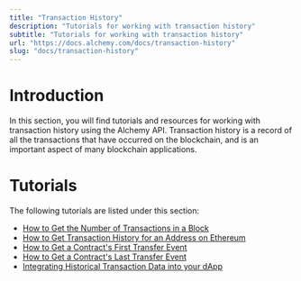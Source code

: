 ```yaml
---
title: "Transaction History"
description: "Tutorials for working with transaction history"
subtitle: "Tutorials for working with transaction history"
url: "https://docs.alchemy.com/docs/transaction-history"
slug: "docs/transaction-history"
---
```


# Introduction

In this section, you will find tutorials and resources for working with transaction history using the Alchemy API. Transaction history is a record of all the transactions that have occurred on the blockchain, and is an important aspect of many blockchain applications.

# Tutorials

The following tutorials are listed under this section:

* [How to Get the Number of Transactions in a Block](/docs/how-to-get-the-number-of-transactions-in-a-block)
* [How to Get Transaction History for an Address on Ethereum](/docs/how-to-get-transaction-history-for-an-address-on-ethereum)
* [How to Get a Contract's First Transfer Event](/docs/how-to-get-a-contracts-first-transfer-event)
* [How to Get a Contract's Last Transfer Event](/docs/how-to-get-a-contracts-last-transfer-event)
* [Integrating Historical Transaction Data into your dApp](/docs/integrating-historical-transaction-data-into-your-dapp)
